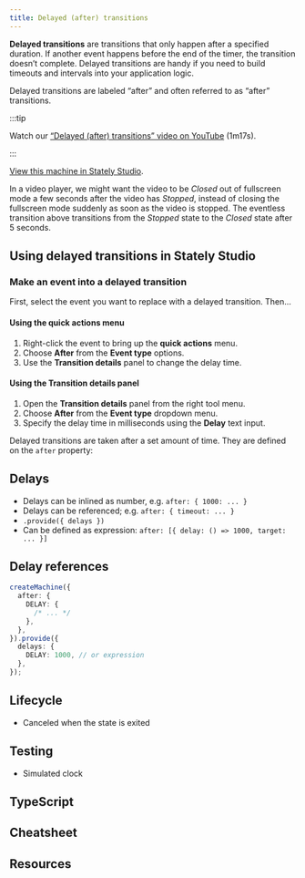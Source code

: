 ```yaml
---
title: Delayed (after) transitions
---
```



**Delayed transitions** are transitions that only happen after a specified duration. If another event happens before the end of the timer, the transition doesn’t complete. Delayed transitions are handy if you need to build timeouts and intervals into your application logic.

Delayed transitions are labeled “after” and often referred to as “after” transitions.

:::tip

Watch our [“Delayed (after) transitions” video on YouTube](https://www.youtube.com/watch?v=5RE_eazRhrw&list=PLvWgkXBB3dd4I_l-djWVU2UGPyBgKfnTQ&index=12) (1m17s).

:::

<p>
  <ThemedImage
    alt="Video player state machine containing closed and opened states. On the Play event, the Closed state transitions to the Opened state. The Opened state invokes a startVideo actor and has a description of “The video player should be in full-screen mode.” The Opened state contains Playing and Paused states, which are transitioned between using the Pause and Play events. There’s a Stop event from the Opened state that transitions to the final state of Stopped. There’s a delayed transition from the Stopped state back to the Closed state after 5 seconds."
    sources={{
      light: useBaseUrl(
        '/transitions-and-events/delayed-transitions/delayed-transitions.png'
      ),
      dark: useBaseUrl(
        '/transitions-and-events/delayed-transitions/delayed-transitions-dm.png'
      ),
    }}
  />
</p>

[View this machine in Stately Studio](https://stately.ai/registry/editor/e13bef2b-bb13-4465-96ac-0bc25340688e?machineId=5671366b-05cf-43f5-a09a-b88373ea27c1).

In a video player, we might want the video to be *Closed* out of fullscreen mode a few seconds after the video has *Stopped*, instead of closing the fullscreen mode suddenly as soon as the video is stopped. The eventless transition above transitions from the *Stopped* state to the *Closed* state after 5 seconds.

## Using delayed transitions in Stately Studio

### Make an event into a delayed transition

First, select the event you want to replace with a delayed transition. Then…

#### Using the **quick actions** menu

1. Right-click the event to bring up the **quick actions** menu.
2. Choose **After** from the **Event type** options.
3. Use the **Transition details** panel to change the delay time.

#### Using the **Transition details** panel

1. Open the **Transition details** panel from the right tool menu.
2. Choose **After** from the **Event type** dropdown menu.
3. Specify the delay time in milliseconds using the **Delay** text input.

Delayed transitions are taken after a set amount of time. They are defined on the `after` property:

<!-- TODO: `{ after: ... }` -->

## Delays

- Delays can be inlined as number, e.g. `after: { 1000: ... }`
- Delays can be referenced; e.g. `after: { timeout: ... }`
- `.provide({ delays })`
- Can be defined as expression: `after: [{ delay: () => 1000, target: ... }]`

## Delay references

```ts
createMachine({
  after: {
    DELAY: {
      /* ... */
    },
  },
}).provide({
  delays: {
    DELAY: 1000, // or expression
  },
});
```

## Lifecycle

- Canceled when the state is exited

## Testing

- Simulated clock

## TypeScript

## Cheatsheet

## Resources
